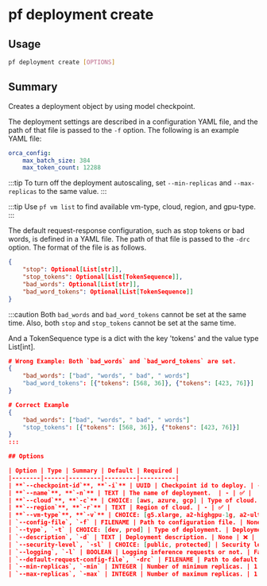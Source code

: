 # pf deployment create

## Usage

```bash
pf deployment create [OPTIONS]
```

## Summary

Creates a deployment object by using model checkpoint.

The deployment settings are described in a configuration YAML file, and the path of that file is
passed to the `-f` option. The following is an example YAML file:

```yaml
orca_config:
    max_batch_size: 384
    max_token_count: 12288
```

:::tip
To turn off the deployment autoscaling, set `--min-replicas` and
`--max-replicas` to the same value.
:::

:::tip
Use `pf vm list` to find available vm-type, cloud, region, and gpu-type.
:::

The default request-response configuration, such as stop tokens or bad words, is
defined in a YAML file. The path of that file is passed to the `-drc` option.
The format of the file is as follows.

```json
{
    "stop": Optional[List[str]],
    "stop_tokens": Optional[List[TokenSequence]],
    "bad_words": Optional[List[str]],
    "bad_word_tokens": Optional[List[TokenSequence]]
}
```

:::caution
Both `bad_words` and `bad_word_tokens` cannot be set at the same time. Also, both
`stop` and `stop_tokens` cannot be set at the same time.

And a TokenSequence type is a dict with the key 'tokens' and the value type List[int].
```json
# Wrong Example: Both `bad_words` and `bad_word_tokens` are set.
{
    "bad_words": ["bad", "words", " bad", " words"]
    "bad_word_tokens": [{"tokens": [568, 36]}, {"tokens": [423, 76]}]
}

# Correct Example
{
    "bad_words": ["bad", "words", " bad", " words"]
    "stop_tokens": [{"tokens": [568, 36]}, {"tokens": [423, 76]}]
}
:::

## Options

| Option | Type | Summary | Default | Required |
|--------|------|---------|---------|----------|
| **`--checkpoint-id`**, **`-i`** | UUID | Checkpoint id to deploy. | - | ✅ |
| **`--name`**, **`-n`** | TEXT | The name of deployment.  | - | ✅ |
| **`--cloud`**, **`-c`** | CHOICE: [aws, azure, gcp] | Type of cloud. | - | ✅ |
| **`--region`**, **`-r`** | TEXT | Region of cloud. | - | ✅ |
| **`--vm-type`**, **`-v`** | CHOICE: [g5.xlarge, a2-highgpu-1g, a2-ultragpu-1g, a2-ultragpu-2g, a2-ultragpu-4g, a2-ultragpu-8g] | The VM type for the deployment. | - | ✅ |
| `--config-file`, `-f` | FILENAME | Path to configuration file. | None | ❌ |
| `--type`, `-t` | CHOICE: [dev, prod] | Type of deployment. | DeploymentType.PROD | ❌ |
| `--description`, `-d` | TEXT | Deployment description. | None | ❌ |
| `--security-level`, `-sl` | CHOICE: [public, protected] | Security level of deployment endpoints | public | ❌ |
| `--logging`, `-l` | BOOLEAN | Logging inference requests or not. | False | ❌ |
| `--default-request-config-file`, `-drc` | FILENAME | Path to default request config | None | ❌ |
| `--min-replicas`, `-min` | INTEGER | Number of minimum replicas. | 1 | ❌ |
| `--max-replicas`, `-max` | INTEGER | Number of maximum replicas. | 1 | ❌ |
